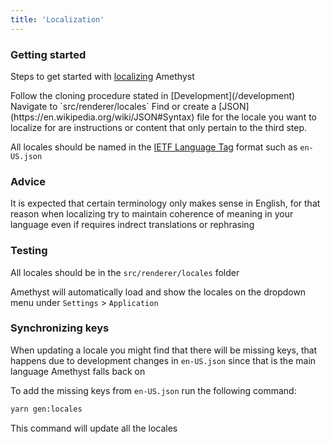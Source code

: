 ```yaml
---
title: 'Localization'
---
```


### Getting started

Steps to get started with [localizing](https://en.wikipedia.org/wiki/Internationalization_and_localization) Amethyst

<Steps>
  <Step title="First Step" icon='github'>
    Follow the cloning procedure stated in [Development](/development)
  </Step>
  <Step title="Second Step" icon='magnifying-glass'>
    Navigate to `src/renderer/locales`
  </Step>
  <Step title="Third Step" icon='file-plus'>
    Find or create a [JSON](https://en.wikipedia.org/wiki/JSON#Syntax) file for the locale you want to localize for are instructions or content that only pertain to the third step.
  </Step>
</Steps>

<Tip>All locales should be named in the [IETF Language Tag](https://en.wikipedia.org/wiki/IETF_language_tag) format such as `en-US.json`</Tip>

### Advice

It is expected that certain terminology only makes sense in English, for that reason when localizing try to maintain coherence of meaning in your language even if requires indrect translations or rephrasing

### Testing

All locales should be in the `src/renderer/locales` folder

Amethyst will automatically load and show the locales on the dropdown menu under `Settings` > `Application`

### Synchronizing keys

When updating a locale you might find that there will be missing keys, that happens due to development changes in `en-US.json` since that is the main language Amethyst falls back on

To add the missing keys from `en-US.json` run the following command:
```bash
yarn gen:locales
```
<Note>This command will update all the locales</Note>